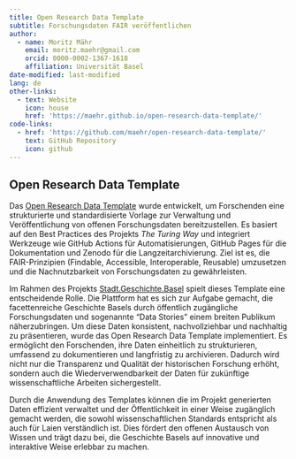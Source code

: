 ```yaml
---
title: Open Research Data Template
subtitle: Forschungsdaten FAIR veröffentlichen
author:
  - name: Moritz Mähr
    email: moritz.maehr@gmail.com
    orcid: 0000-0002-1367-1618
    affiliation: Universität Basel
date-modified: last-modified
lang: de
other-links:
  - text: Website
    icon: house
    href: 'https://maehr.github.io/open-research-data-template/'
code-links:
  - href: 'https://github.com/maehr/open-research-data-template/'
    text: GitHub Repository
    icon: github
---
```


## Open Research Data Template

Das [Open Research Data Template](https://github.com/maehr/open-research-data-template) wurde entwickelt, um Forschenden eine strukturierte und standardisierte Vorlage zur Verwaltung und Veröffentlichung von offenen Forschungsdaten bereitzustellen. Es basiert auf den Best Practices des Projekts *The Turing Way* und integriert Werkzeuge wie GitHub Actions für Automatisierungen, GitHub Pages für die Dokumentation und Zenodo für die Langzeitarchivierung. Ziel ist es, die FAIR-Prinzipien (Findable, Accessible, Interoperable, Reusable) umzusetzen und die Nachnutzbarkeit von Forschungsdaten zu gewährleisten.

Im Rahmen des Projekts [Stadt.Geschichte.Basel](https://stadtgeschichtebasel.ch/) spielt dieses Template eine entscheidende Rolle. Die Plattform hat es sich zur Aufgabe gemacht, die facettenreiche Geschichte Basels durch öffentlich zugängliche Forschungsdaten und sogenannte "Data Stories" einem breiten Publikum näherzubringen. Um diese Daten konsistent, nachvollziehbar und nachhaltig zu präsentieren, wurde das Open Research Data Template implementiert. Es ermöglicht den Forschenden, ihre Daten einheitlich zu strukturieren, umfassend zu dokumentieren und langfristig zu archivieren. Dadurch wird nicht nur die Transparenz und Qualität der historischen Forschung erhöht, sondern auch die Wiederverwendbarkeit der Daten für zukünftige wissenschaftliche Arbeiten sichergestellt.

Durch die Anwendung des Templates können die im Projekt generierten Daten effizient verwaltet und der Öffentlichkeit in einer Weise zugänglich gemacht werden, die sowohl wissenschaftlichen Standards entspricht als auch für Laien verständlich ist. Dies fördert den offenen Austausch von Wissen und trägt dazu bei, die Geschichte Basels auf innovative und interaktive Weise erlebbar zu machen.
